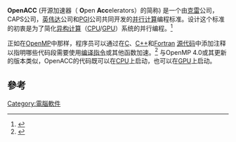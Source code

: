{{Infobox software
|name = OpenACC
|logo = 
|author = 
|developer = 
|platform = [[Cross-platform|Cross-platform]]
|genre = [[Application_programming_interface|（应用编程接口）API]]
|license = 
|website = {{URL|http://www.openacc.org/}}
|latest_release_version = 2.5
|latest_release_date = October 2015
|programming_language = [[C语言|C]], [[C++|C++]], and [[Fortran|Fortran]]
|operating_system = [[Cross-platform|Cross-platform]]
}}
'''OpenACC''' (开源加速器（ '''O'''pen '''Acc'''elerators）的简称) 是一个由[[克雷|克雷]]公司，CAPS公司，[[英伟达|英伟达]]公司和[[The_Portland_Group|PGI]]公司共同开发的[[并行计算|并行计算]]编程标准。设计这个标准的初衷是为了简化[[异构计算|异构计算]]（[[中央处理单元|CPU]]/[[图形处理单元|GPU]]）系统的并行编程。<ref>{{cite web|url=http://www.theinquirer.net/inquirer/news/2124878/nvidia-cray-pgi-caps-launch-openacc-programming-standard-parallel-computing|title=Nvidia, Cray, PGI, and CAPS launch ‘OpenACC’ programming standard for parallel computing|date=4 November 2011|website=The Inquirer|accessdate=2016-12-05|archive-date=2016-12-25|archive-url=https://web.archive.org/web/20161225024728/http://www.theinquirer.net/inquirer/news/2124878/nvidia-cray-pgi-caps-launch-openacc-programming-standard-parallel-computing|dead-url=no}}</ref>

正如在[[OpenMP|OpenMP]]中那样，程序员可以通过在[[C语言|C]]、[[C++|C++]]和[[Fortran|Fortran]] [[源代码|源代码]]中添加注释以指明哪些代码段需要使用[[编译指令|编译指令]]或其他函数加速。<ref name=OpenACC20>{{cite web|url=http://www.openacc.org/sites/default/files/OpenACC%202%200.pdf|title=OpenACC standard version 2.0|website=OpenACC.org|accessdate=14 January 2014|archive-date=2016-08-03|archive-url=https://web.archive.org/web/20160803144934/http://www.openacc.org/sites/default/files/OpenACC%202%200.pdf|dead-url=no}}</ref> 与OpenMP 4.0或其更新的版本类似，OpenACC的代码既可以在[[中央处理单元|CPU]]上启动，也可以在[[图形处理单元|GPU]]上启动。

==參考==
{{reflist}}
[[Category:電腦軟件|Category:電腦軟件]]